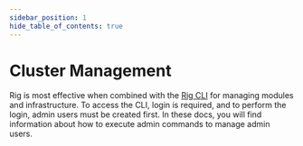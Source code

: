 ```yaml
---
sidebar_position: 1
hide_table_of_contents: true
---
```



# Cluster Management

Rig is most effective when combined with the [Rig CLI](/overview/guides/getting-started#install-the-rig-cli) for managing modules and infrastructure.
To access the CLI, login is required, and to perform the login, admin users must be created first.
In these docs, you will find information about how to execute admin commands to manage admin users.

<GettingStarted />
